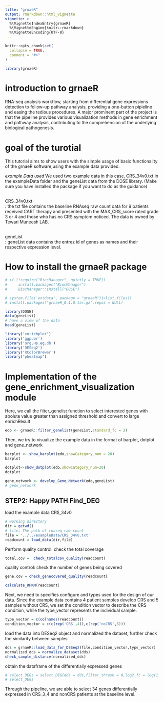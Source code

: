 ```yaml
---
title: "grnaeR"
output: rmarkdown::html_vignette
vignette: >
  %\VignetteIndexEntry{grnaeR}
  %\VignetteEngine{knitr::rmarkdown}
  %\VignetteEncoding{UTF-8}
---
```

```r
knitr::opts_chunk$set(
  collapse = TRUE,
  comment = "#>"
)
```

```r
library(grnaeR)
```


# introduction to grnaeR
RNA-seq analysis workflow, starting from differential gene expressions detection to follow-up pathway analysis, providing a one-button pipieline and easing the tedious procedures. A major prominent part of the project is that the pipeline provides various visualization methods in gene enrichment and pathway analysis, contributing to the comprehension of the underlying biological pathogenesis.


# goal of the turotial
This tutorial aims to show users with the simple usage of basic functionality of the grnaeR software,using the example data provided.

*example Data used*
We used two example data in this case, CRS_34v0.txt in the exampleData folder and the geneList data from the DOSE library. (Make sure you have installed the package if you want to do as the guidance)

<br> CRS_34v0.txt </br>: the txt file contains the baseline RNAseq raw count data for 9 patients received CART therapy and presented with the MAX_CRS_score rated grade 3 or 4 and those who has no CRS symptom noticed.
The data is owned by Tewari Muneesh LAB.

<br> geneList </br>: geneList data contains the entrez id of genes as names and their respective expression level. 

# How to install the grnaeR package
```r
# if (!require("BiocManager", quietly = TRUE))
#     install.packages("BiocManager")
#     BiocManager::install("DOSE")
```



```r
# system.file('extdata', package = "grnaeR")|>list.files()
# install.packages('grnaeR_0.1.0.tar.gz',repos = NULL)
```


```r
library(DOSE)
data(geneList)
# have a view of the data
head(geneList)
```

```r
library('enrichplot')
library('ggpubr')
library('org.Hs.eg.db')
library('DESeq2')
library('RColorBrewer')
library("pheatmap")
```

# Implementation of the gene_enrichment_visualization module
Here, we call the filter_genelist function to select interested genes with abolute value greater than assigned threshold and convert to large enrichResult
```r
edo <- grnaeR::filter_genelist(geneList,standard_fc = 2)
```

Then, we try to visualize the example data in the format of barplot, dotplot and gene_network 

```r
barplot <- show_barplot(edo,showCategory_num = 20)
barplot
```


```r
dotplot<-show_dotplot(edo,showCategory_num=30)
dotplot
```

```r
gene_network <- develop_Gene_Network(edo,geneList)
# gene_network
```


## STEP2: Happy PATH Find_DEG
load the example data CRS_34v0 
```r
# working directory
dir = getwd()
# file: The path of rnaseq raw count
file = '../../exampleData/CRS_34v0.txt'
readcount = load_data(dir,file)
```

Perform quality control: check the total coverage 
```r
total.cov =  check_totalcov_quality(readcount)
```

quality control: check the number of genes being covered
```r
gene.cov = check_genecovered_quality(readcount)
```

```r
calculate_RPKM(readcount)
```


Next, we need to specifies configure and types used for the design of our  data. Since the example data contains 4 patient samples develop CRS and 5 samples without CRS, we set the condition vector to describe the CRS condition, while the type_vector represents the individual sample.
```r
type_vector = c(colnames(readcount))
condition_vector = c(c(rep('CRS',4)),c(rep('noCRS',5)))
```

load the data into DESeq2 object and normalized the dataset, further check the similarity between samples
```r
dds = grnaeR::load_data_for_DESeq2(file,condition_vector,type_vector)
normalized_dds = normalize_dataset(dds)
check_sample_distance(normalized_dds)
```

obtain the dataframe of the differentially expressed genes
```r
# select_DEGs = select_DEG(dds = dds,filter_thresh = 0,log2_fc = log(1.5,2), padjust = 0.05)
# select_DEGs
```

Through the pipeline, we are able to select 34 genes differentially expressed in CRS_3_4 and nonCRS patients at the baseline level.







